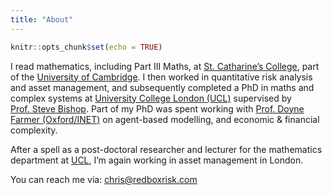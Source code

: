 ```yaml
---
title: "About"
---
```


```r
knitr::opts_chunk$set(echo = TRUE)
```

I read mathematics, including Part III Maths, at [St. Catharine's College](http://www.caths.cam.ac.uk/), part of the [University of Cambridge](https://www.cam.ac.uk/). 
I then worked in quantitative risk analysis and asset management, and subsequently completed a PhD in maths and complex systems at [University College London (UCL)](http://www.ucl.ac.uk/) supervised by [Prof. Steve Bishop](https://www.ucl.ac.uk/maths/steven-bishop). Part of my PhD was spent working with [Prof. Doyne Farmer (Oxford/INET)](http://www.oxfordmartin.ox.ac.uk/people/407) on agent-based modelling, and economic & financial complexity.

After a spell as a post-doctoral researcher and lecturer for the mathematics department at [UCL](https://www.ucl.ac.uk/), I'm again working in asset management in London.
<br>

You can reach me via: <chris@redboxrisk.com>
